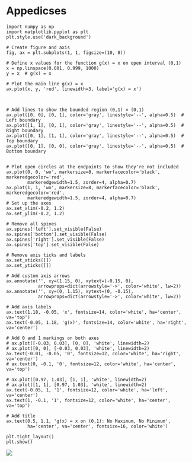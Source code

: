 # Appedicses

```
import numpy as np
import matplotlib.pyplot as plt
plt.style.use('dark_background')

# Create figure and axis
fig, ax = plt.subplots(1, 1, figsize=(10, 8))

# Define x values for the function g(x) = x on open interval (0,1)
x = np.linspace(0.001, 0.999, 1000)
y = x  # g(x) = x

# Plot the main line g(x) = x
ax.plot(x, y, 'red', linewidth=3, label='g(x) = x')



# Add lines to show the bounded region (0,1) × (0,1)
ax.plot([0, 0], [0, 1], color='gray', linestyle='--', alpha=0.5)  # Left boundary
ax.plot([1, 1], [0, 1], color='gray', linestyle='--', alpha=0.5)  # Right boundary
ax.plot([0, 1], [1, 1], color='gray', linestyle='--', alpha=0.5)  # Top boundary
ax.plot([0, 1], [0, 0], color='gray', linestyle='--', alpha=0.5)  # Bottom boundary


# Plot open circles at the endpoints to show they're not included
ax.plot(0, 0, 'wo', markersize=8, markerfacecolor='black', markeredgecolor='red',
        markeredgewidth=1.5, zorder=4, alpha=0.7)
ax.plot(1, 1, 'wo', markersize=8, markerfacecolor='black', markeredgecolor='red',
        markeredgewidth=1.5, zorder=4, alpha=0.7)
# Set up the axes
ax.set_xlim(-0.2, 1.2)
ax.set_ylim(-0.2, 1.2)

# Remove all spines
ax.spines['left'].set_visible(False)
ax.spines['bottom'].set_visible(False)
ax.spines['right'].set_visible(False)
ax.spines['top'].set_visible(False)

# Remove axis ticks and labels
ax.set_xticks([])
ax.set_yticks([])

# Add custom axis arrows
ax.annotate('', xy=(1.15, 0), xytext=(-0.15, 0),
            arrowprops=dict(arrowstyle='->', color='white', lw=2))
ax.annotate('', xy=(0, 1.15), xytext=(0, -0.15),
            arrowprops=dict(arrowstyle='->', color='white', lw=2))

# Add axis labels
ax.text(1.18, -0.05, 'x', fontsize=14, color='white', ha='center', va='top')
ax.text(-0.05, 1.18, 'g(x)', fontsize=14, color='white', ha='right', va='center')

# Add 0 and 1 markings on both axes
# ax.plot([-0.03, 0.03], [0, 0], 'white', linewidth=2)
# ax.plot([0, 0], [-0.03, 0.03], 'white', linewidth=2)
ax.text(-0.01, -0.05, '0', fontsize=12, color='white', ha='right', va='center')
# ax.text(0, -0.1, '0', fontsize=12, color='white', ha='center', va='top')

# ax.plot([0.97, 1.03], [1, 1], 'white', linewidth=2)
# ax.plot([1, 1], [0.97, 1.03], 'white', linewidth=2)
ax.text(-0.05, 1, '1', fontsize=12, color='white', ha='left', va='center')
ax.text(1, -0.1, '1', fontsize=12, color='white', ha='center', va='top')

# Add title
ax.text(0.5, 1.1, 'g(x) = x on (0,1): No Maximum, No Minimum', 
        ha='center', va='center', fontsize=16, color='white')

plt.tight_layout()
plt.show()
```

![](fig/fig37.png)